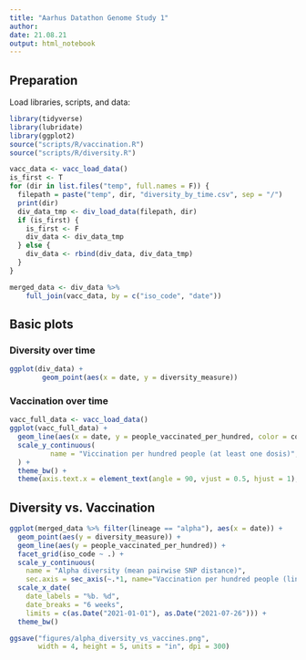```yaml
---
title: "Aarhus Datathon Genome Study 1"
author:
date: 21.08.21
output: html_notebook
---
```


## Preparation

Load libraries, scripts, and data:

```r
library(tidyverse)
library(lubridate)
library(ggplot2)
source("scripts/R/vaccination.R")
source("scripts/R/diversity.R")

vacc_data <- vacc_load_data()
is_first <- T
for (dir in list.files("temp", full.names = F)) {
  filepath = paste("temp", dir, "diversity_by_time.csv", sep = "/")
  print(dir)
  div_data_tmp <- div_load_data(filepath, dir)
  if (is_first) {
    is_first <- F
    div_data <- div_data_tmp
  } else {
    div_data <- rbind(div_data, div_data_tmp)
  }
}

merged_data <- div_data %>%
    full_join(vacc_data, by = c("iso_code", "date"))
```


## Basic plots

### Diversity over time

```r
ggplot(div_data) +
        geom_point(aes(x = date, y = diversity_measure))
```


### Vaccination over time

```r
vacc_full_data <- vacc_load_data()
ggplot(vacc_full_data) +
  geom_line(aes(x = date, y = people_vaccinated_per_hundred, color = country), size=1) +
  scale_y_continuous(
          name = "Viccination per hundred people (at least one dosis)",
  ) +
  theme_bw() +
  theme(axis.text.x = element_text(angle = 90, vjust = 0.5, hjust = 1), text = element_text(size=20))
```


## Diversity vs. Vaccination

```r
ggplot(merged_data %>% filter(lineage == "alpha"), aes(x = date)) +
  geom_point(aes(y = diversity_measure)) +
  geom_line(aes(y = people_vaccinated_per_hundred)) +
  facet_grid(iso_code ~ .) +
  scale_y_continuous(
    name = "Alpha diversity (mean pairwise SNP distance)",
    sec.axis = sec_axis(~.*1, name="Vaccination per hundred people (line)")) +
  scale_x_date(
    date_labels = "%b. %d",
    date_breaks = "6 weeks",
    limits = c(as.Date("2021-01-01"), as.Date("2021-07-26"))) +
  theme_bw()

ggsave("figures/alpha_diversity_vs_vaccines.png",
       width = 4, height = 5, units = "in", dpi = 300)
```
